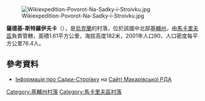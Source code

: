 [[Image:Wikiexpedition-Povorot-Na-Sadky-i-Stroivku.jpg|right]]

{{coord|50|25|45|N|29|32|36|E|scale:30000|display=title}}

'''薩德基-斯特羅伊夫卡'''（{{lang-uk|Садки-Строївка}}），是[[烏克蘭|烏克蘭]]的村落，位於該國中北部[[基輔州|基輔州]]，由[[馬卡里夫區|馬卡里夫區]]負責管轄，面積1.61平方公里，海拔高度182米，2001年人口90，人口密度每平方公里76.4人。

==參考資料==
* [http://adm.makariv.org/index.php?option=com_content&view=article&id=132 Інформація про Садки-Строївку]{{dead link|date=十月 2017 |bot=InternetArchiveBot }} на [https://web.archive.org/web/20150402000656/http://adm.makariv.org/ Сайті Макарівської РДА]

{{DEFAULTSORT:Садки-Строївка}}
[[Category:基輔州村落|Category:基輔州村落]]
[[Category:馬卡里夫區村落|Category:馬卡里夫區村落]]


{{Kiev-geo-stub}}